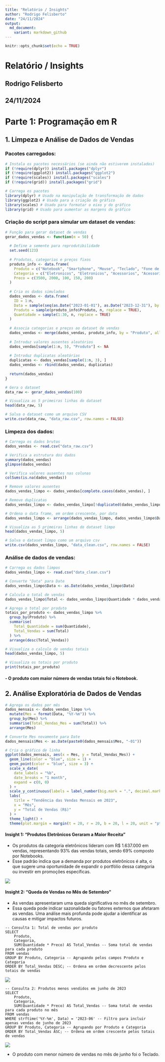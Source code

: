 ```yaml
---
title: "Relatório / Insights"
author: "Rodrigo Felisberto"
date: "24/11/2024"
output: 
  md_document:
    variant: markdown_github
---
```


```r
knitr::opts_chunk$set(echo = TRUE)
```

# Relatório / Insights

## Rodrigo Felisberto

## 24/11/2024

# Parte 1: Programação em R

## 1. Limpeza e Análise de Dados de Vendas

### Pacotes carregados:

```r
# Instala os pacotes necessários (se ainda não estiverem instalados)
if (!require(dplyr)) install.packages("dplyr")
if (!require(ggplot2)) install.packages("ggplot2")
if (!require(scales)) install.packages("scales")
if (!require(grid)) install.packages("grid")

# Carrega os pacotes
library(dplyr) # Usado na manipulação de transformação de dados
library(ggplot2) # Usado para a criação do gráfico
library(scales) # Usado para formatar o eixo y do gráfico
library(grid) # Usado para aumentar as margens do gráfico
```

### Criação do script para simular um dataset de vendas:

```r
# Função para gerar dataset de vendas
gerar_dados_vendas <- function(n = 50) {
  
  # Define a semente para reprodutibilidade
  set.seed(123)
  
  # Produtos, categorias e preços fixos
  produto_info <- data.frame(
    Produto = c("Notebook", "Smartphone", "Mouse", "Teclado", "Fone de Ouvido"),
    Categoria = c("Eletronicos", "Eletronicos", "Acessorios", "Acessorios", "Acessorios"),
    Preco = c(3500, 2000, 100, 150, 200)
  )
  
  # Cria os dados simulados
  dados_vendas <- data.frame(
    ID = 1:n,
    Data = sample(seq(as.Date("2023-01-01"), as.Date("2023-12-31"), by = "day"), n, replace = TRUE),
    Produto = sample(produto_info$Produto, n, replace = TRUE),
    Quantidade = sample(1:30, n, replace = TRUE)
  )
  
  # Associa categorias e preços ao dataset de vendas
  dados_vendas <- merge(dados_vendas, produto_info, by = "Produto", all.x = TRUE)
  
  # Introduz valores ausentes aleatórios
  dados_vendas[sample(1:n, 5), "Produto"] <- NA
  
  # Introduz duplicatas aleatórias
  duplicatas <- dados_vendas[sample(1:n, 3), ]
  dados_vendas <- rbind(dados_vendas, duplicatas)
  
  return(dados_vendas)
}

# Gera o dataset
data_raw <- gerar_dados_vendas(100)

# Visualiza as 5 primeiras linhas do dataset
head(data_raw, 5)

# Salva o dataset como um arquivo CSV
write.csv(data_raw, "data_raw.csv", row.names = FALSE)
```

### Limpeza dos dados:

```r
# Carrega os dados brutos
dados_vendas <- read.csv("data_raw.csv")

# Verifica a estrutura dos dados
summary(dados_vendas)
glimpse(dados_vendas)

# Verifica valores ausentes nas colunas
colSums(is.na(dados_vendas))

# Remove valores ausentes
dados_vendas_limpo <- dados_vendas[complete.cases(dados_vendas), ]

# Remove duplicatas
dados_vendas_limpo <- dados_vendas_limpo[!duplicated(dados_vendas_limpo), ]

# Ordena o data frame, em ordem crescente, por data
dados_vendas_limpo <- arrange(dados_vendas_limpo, dados_vendas_limpo$Data)

# Visualiza as 5 primeiras linhas do dataset limpo
head(dados_vendas_limpo, 5)

# Salva o dataset limpo como um arquivo csv
write.csv(dados_vendas_limpo, "data_clean.csv", row.names = FALSE)
```

### Análise de dados de vendas:

```r
# Carrega os dados limpos
dados_vendas_limpo <- read.csv("data_clean.csv")

# Converte "Data" para Date
dados_vendas_limpo$Data <- as.Date(dados_vendas_limpo$Data)

# Calcula o total de vendas
dados_vendas_limpo$Total <- dados_vendas_limpo$Quantidade * dados_vendas_limpo$Preco

# Agrega o total por produto
totais_por_produto <- dados_vendas_limpo %>%
  group_by(Produto) %>%
  summarise(
    Total_Quantidade = sum(Quantidade),
    Total_Vendas = sum(Total)
  ) %>% 
  arrange(desc(Total_Vendas))

# Visualiza o calculo de vendas totais
head(dados_vendas_limpo, 5)

# Visualiza os totais por produto
print(totais_por_produto)
```

#### - O produto com maior número de vendas totais foi o Notebook.

## 2. Análise Exploratória de Dados de Vendas

```r
# Agrega os dados por mês
dados_mensais <- dados_vendas_limpo %>%
  mutate(Mes = format(Data, "%Y-%m")) %>%
  group_by(Mes) %>%
  summarise(Total_Vendas_Mes = sum(Total)) %>%
  arrange(Mes)

# Converte Mes novamente para Date
dados_mensais$Mes <- as.Date(paste0(dados_mensais$Mes, "-01"))

# Cria o gráfico de linha
ggplot(dados_mensais, aes(x = Mes, y = Total_Vendas_Mes)) +
  geom_line(color = "blue", size = 1) +
  geom_point(color = "blue", size = 3) +
  scale_x_date(
    date_labels = "%b",
    date_breaks = "1 month",
    expand = c(0, 0)
  ) +
  scale_y_continuous(labels = label_number(big.mark = ".", decimal.mark = ",")) +
  labs(
    title = "Tendência das Vendas Mensais em 2023",
    x = "Mês",
    y = "Total de Vendas (R$)"
  ) +
  theme_light() +
  theme(plot.margin = margin(t = 20, r = 20, b = 20, l = 20, unit = "pt"))

```

#### Insight 1: "Produtos Eletrônicos Geraram a Maior Receita"

-   Os produtos da categoria eletrônicos lideram com R\$ 1.637.000 em vendas, representando 93% das vendas totais, sendo 69% composto por Notebooks.
-   Esse padrão indica que a demanda por produtos eletrônicos é alta, o que sugere uma oportunidade de expandir o portfólio dessa categoria ou investir em promoções específicas.

![](relatorio_insights_files/tabela_frequencia_relativa.png)

#### Insight 2: "Queda de Vendas no Mês de Setembro"

-   As vendas apresentaram uma queda significativa no mês de setembro.
-   Essa queda pode indicar sazonalidade ou fatores externos que afetaram as vendas. Uma análise mais profunda pode ajudar a identificar as causas e mitigar impactos futuros.

```         
-- Consulta 1: Total de vendas por produto
SELECT 
    Produto, 
    Categoria, 
    SUM(Quantidade * Preco) AS Total_Vendas -- Soma total de vendas para cada produto
FROM vendas
GROUP BY Produto, Categoria -- Agrupando pelos campos Produto e Categoria
ORDER BY Total_Vendas DESC; -- Ordena em ordem decrescente pelos totais de vendas
```

![](relatorio_insights_files/consulta_1.png)

```         
-- Consulta 2: Produtos menos vendidos em junho de 2023
SELECT 
    Produto, 
    Categoria, 
    SUM(Quantidade * Preco) AS Total_Vendas -- Soma total de vendas para cada produto no mês
FROM vendas
WHERE strftime('%Y-%m', Data) = '2023-06' -- Filtro para incluir apenas vendas de junho de 2023
GROUP BY Produto, Categoria -- Agrupando por Produto e Categoria
ORDER BY Total_Vendas ASC; -- Ordena em ordem crescente pelos totais de vendas
```

![](relatorio_insights_files/consulta_2.png)

-   O produto com menor número de vendas no mês de junho foi o Teclado.
